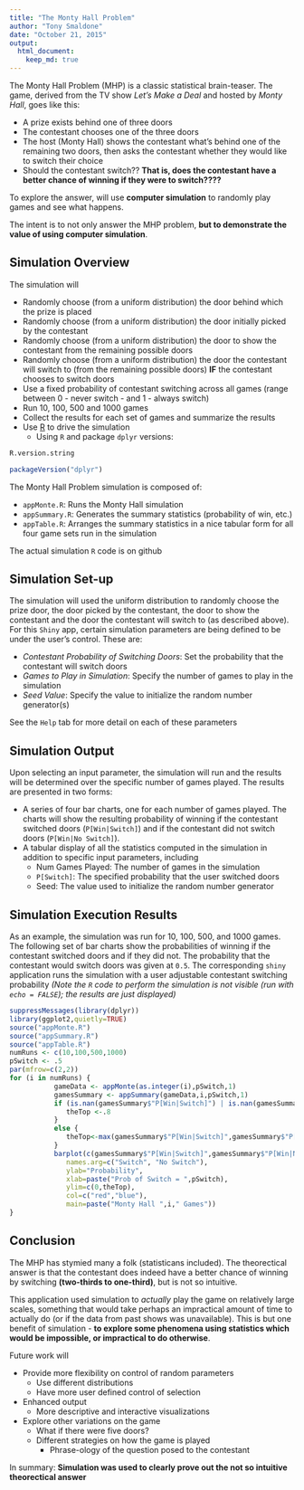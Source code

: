 ```yaml
---
title: "The Monty Hall Problem"
author: "Tony Smaldone"
date: "October 21, 2015"
output: 
  html_document:
    keep_md: true
---
```


The Monty Hall Problem (MHP) is a classic statistical brain-teaser. The game, derived from the TV show *Let's
Make a Deal* and hosted by *Monty Hall*, goes like this:

* A prize exists behind one of three doors
* The contestant chooses one of the three doors
* The host (Monty Hall) shows the contestant what's behind one of the remaining two doors, then asks
the contestant whether they would like to switch their choice  
* Should the contestant switch?? **That is, does the contestant have a better chance of winning if they were to switch????**

To explore the answer, will use **computer simulation** to randomly play games and see what happens.

The intent is to not only answer the MHP problem, **but to demonstrate the value of using computer simulation**.


## Simulation Overview

The simulation will

* Randomly choose (from a uniform distribution) the door behind which the prize is placed
* Randomly choose (from a uniform distribution) the door initially picked by the contestant
* Randomly choose (from a uniform distribution) the door to show the contestant from the remaining possible doors
* Randomly choose (from a uniform distribution) the door the contestant will switch to (from the remaining possible doors) **IF** the contestant chooses to switch doors
* Use a fixed probability of contestant switching across all games (range between 0 - never switch - and 1 - always switch)
* Run 10, 100, 500 and 1000 games 
* Collect the results for each set of games and summarize the results
* Use [R](https://www.r-project.org/about.html) to drive the simulation
    + Using `R` and package `dplyr` versions:


```r
R.version.string
```

```r
packageVersion("dplyr")
```

The Monty Hall Problem simulation is composed of:

* `appMonte.R`: Runs the Monty Hall simulation
* `appSummary.R`: Generates the summary statistics (probability of win, etc.)
* `appTable.R`: Arranges the summary statistics in a nice tabular form for all four game sets run in the simulation

The actual simulation `R` code is on github

## Simulation Set-up

The simulation will used the uniform distribution to randomly choose the prize door, the door picked
by the contestant, the door to show the contestant and the door the contestant will switch to (as
described above). For this `Shiny` app, certain simulation parameters are being defined to be under the user's
control. These are:

* *Contestant Probability of Switching Doors*: Set the probability that the contestant will switch doors
* *Games to Play in Simulation*: Specify the number of games to play in the simulation
* *Seed Value*: Specify the value to initialize the random number generator(s)

See the `Help` tab for more detail on each of these parameters

## Simulation Output

Upon selecting an input parameter, the simulation will run and the results will
be determined over the specific number of games played. The results are presented
in two forms:

* A series of four bar charts, one for each number of games played. The charts will
show the resulting probability of winning if the contestant switched doors
(`P[Win|Switch]`) and if the contestant did not switch doors (`P[Win|No Switch]`).
* A tabular display of all the statistics computed in the simulation in addition
to specific input parameters, including
   + Num Games Played: The number of games in the simulation
   + `P[Switch]`: The specified probability that the user switched doors
   + Seed: The value used to initialize the random number generator

## Simulation Execution Results

As an example, the simulation was run for 10, 100, 500, and 1000 games. The following set of bar charts show the probabilities 
of winning if the contestant switched doors and if they did not. The probability that the contestant would switch
doors was given at `0.5`. The corresponding `shiny` application runs the simulation with a user adjustable
contestant switching probability  *(Note the `R` code to perform the simulation is not visible (run with 
`echo = FALSE`); the results are just displayed)*

```r
suppressMessages(library(dplyr))
library(ggplot2,quietly=TRUE)
source("appMonte.R")
source("appSummary.R")
source("appTable.R")
numRuns <- c(10,100,500,1000)
pSwitch <- .5
par(mfrow=c(2,2))
for (i in numRuns) {
           gameData <- appMonte(as.integer(i),pSwitch,1)
           gamesSummary <- appSummary(gameData,i,pSwitch,1)
           if (is.nan(gamesSummary$"P[Win|Switch]") | is.nan(gamesSummary$"P[Win|No Switch]")) {
              theTop <-.8
           }
           else {
              theTop<-max(gamesSummary$"P[Win|Switch]",gamesSummary$"P[Win|No Switch]") + .2
           }
           barplot(c(gamesSummary$"P[Win|Switch]",gamesSummary$"P[Win|No Switch]"),
              names.arg=c("Switch", "No Switch"),
              ylab="Probability",
              xlab=paste("Prob of Switch = ",pSwitch),
              ylim=c(0,theTop),
              col=c("red","blue"),
              main=paste("Monty Hall ",i," Games"))
}
```

## Conclusion

The MHP has stymied many a folk (statisticans included). The theorectical answer is that the 
contestant does indeed have a better chance of winning by switching **(two-thirds to one-third)**, but is not
so intuitive. 

This application used simulation to *actually* play the game on relatively large scales, something that would 
take perhaps an impractical amount of time to actually do (or if the data from past shows was unavailable). This
is but one benefit of simulation - **to explore some phenomena using statistics which would be impossible, or
impractical to do otherwise**.

Future work will 

* Provide more flexibility on control of random parameters
  * Use different distributions
  * Have more user defined control of selection
* Enhanced output
  * More descriptive and interactive visualizations
* Explore other variations on the game 
  * What if there were five doors? 
  * Different strategies on how the game is played
    * Phrase-ology of the question posed to the contestant

In summary: **Simulation was used to clearly prove out the not so intuitive theorectical answer**

